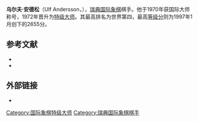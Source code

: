 {{Infobox chess player
|name = 乌尔夫·安德松
|image = Hoogovenschaaktoernooi, Wijk aan Zee nr. 13 Gligoric, kop, in aktie, nr. 14, , Bestanddeelnr 924-1691.jpg
|caption = 摄于1971年
|birthname = Ulf Andersson
|country = [[瑞典|瑞典]]
|birth_date = {{Birth date and age|1951|6|27|df=y}}
|birth_place =
|title = [[国际象棋特级大师|特级大师]]
|peakrating = 2655（1997年1月）
|accessdate = 2008-04-17
|publisher = FIDE
|FideID = 1700014
}}
'''乌尔夫·安德松'''（Ulf Andersson，{{bd|1951年|6月27日}}），[[瑞典|瑞典]][[国际象棋|国际象棋]]棋手。他于1970年获国际大师称号，1972年晋升为[[国际象棋特级大师|特级大师]]。其最高排名为世界第四，最高[[等级分|等级分]]则为1997年1月创下的2655分。

== 参考文献 ==
{{reflist}}
*{{citation
 |last= Kaufeld |first=Jurgen
 |last2= Kern|first2=Guido
 | title=Grandmaster Chess Strategy: What amateurs can learn from Ulf Andersson's positional masterpieces
 |publisher=[[New_in_Chess|New in Chess]]
 | year=2011
 | isbn=978-90-5691-346-5}}
*{{citation
 | last=Hooper|first=David|author-link=David Vincent Hooper
 | last2=Whyld|first2=Kenneth|author2-link=Kenneth Whyld
 | title=The Oxford Companion to Chess
 | publisher=[[Oxford_University_Press|Oxford University Press]]
 | year=1987
 | isbn=0-19-281986-0}}

== 外部链接 ==
* {{Chessgames player|id=12112}}

{{Chess-bio-stub}}

[[Category:国际象棋特级大师|Category:国际象棋特级大师]]
[[Category:瑞典国际象棋棋手|Category:瑞典国际象棋棋手]]